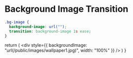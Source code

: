 # Background Image Transition

```css showLineNumbers
.bg-image {
  background-image: url("");
  transition: background-image 1s ease;
}
```


  return (
    <div
      style={{
        backgroundImage: "url(/public/images/wallpaper1.jpg)",
        width: "100%"
      }}
    />
  )
}

<BgImageShowCase />

